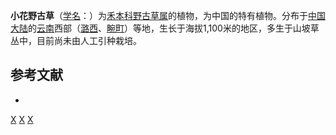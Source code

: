 {{Speciesbox
| genus = Arundinella
| species = parviflora
| authority = [[孙必兴|B. S. Sun]] et Z. H. Hu
}}

'''小花野古草'''（[[学名|学名]]：{{lang|la|''Arundinella parviflora''}}）为[[禾本科|禾本科]][[野古草属|野古草属]]的植物，为中国的特有植物。分布于[[中国大陆|中国大陆]]的[[云南|云南]]西部（[[潞西|潞西]]、[[畹町|畹町]]）等地，生长于海拔1,100米的地区，多生于山坡草丛中，目前尚未由人工引种栽培。

== 参考文献 ==
<div class="references-small">
* {{cite web| url =http://www.bioinfo.cn/db05/KmzwSpecies.php?action=view&id=10118| title =小花野古草| work =《中国高等植物数据库全库》| publisher =中国科学院微生物研究所| author =昆明植物研究所| accessdate =2009-02-24| deadurl =yes| archiveurl =https://web.archive.org/web/20160305055219/http://www.bioinfo.cn/db05/KmzwSpecies.php?action=view&id=10118| archivedate =2016-03-05}}
</div>
{{Taxonbar|from=Q10960289}}

{{DEFAULTSORT:Arundinella parviflora}}
[[Category:野古草属|X]]
[[Category:中国特有植物|X]]
[[Category:云南植物|X]]